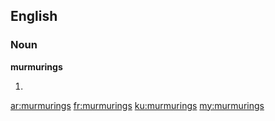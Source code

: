 ==English==

===Noun===
'''murmurings'''

# {{plural of|murmuring}}

[[ar:murmurings]]
[[fr:murmurings]]
[[ku:murmurings]]
[[my:murmurings]]